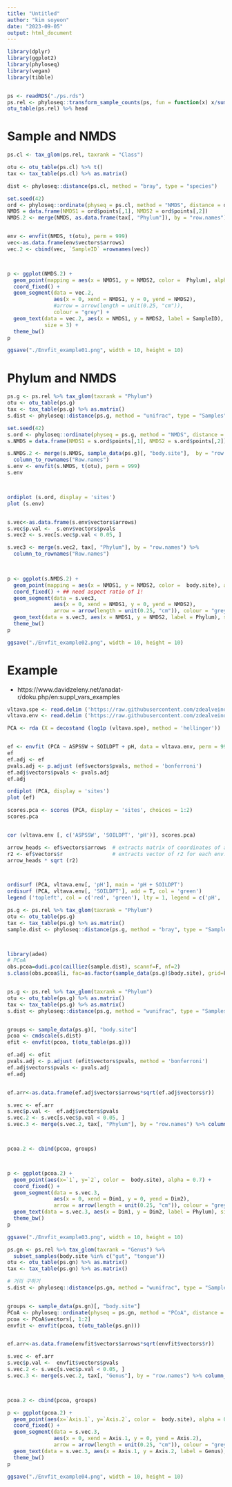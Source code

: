 ```yaml
---
title: "Untitled"
author: "kim soyeon"
date: "2023-09-05"
output: html_document
---
```


```r
library(dplyr)
library(ggplot2)
library(phyloseq)
library(vegan)
library(tibble)


ps <- readRDS("./ps.rds")
ps.rel <- phyloseq::transform_sample_counts(ps, fun = function(x) x/sum(x))
otu_table(ps.rel) %>% head
```


# Sample  and NMDS
```r
ps.cl <- tax_glom(ps.rel, taxrank = "Class")

otu <- otu_table(ps.cl) %>% t()
tax <- tax_table(ps.cl) %>% as.matrix()

dist <- phyloseq::distance(ps.cl, method = "bray", type = "species")

set.seed(42)
ord <- phyloseq::ordinate(physeq = ps.cl, method = "NMDS", distance = dist)
NMDS = data.frame(NMDS1 = ord$points[,1], NMDS2 = ord$points[,2])
NMDS.2 <- merge(NMDS, as.data.frame(tax[, "Phylum"]), by = "row.names") 


env <- envfit(NMDS, t(otu), perm = 999)
vec<-as.data.frame(env$vectors$arrows)
vec.2 <- cbind(vec, `SampleID` =rownames(vec))



p <- ggplot(NMDS.2) +
  geom_point(mapping = aes(x = NMDS1, y = NMDS2, color =  Phylum), alpha = 0.7) + 
  coord_fixed() + 
  geom_segment(data = vec.2,
               aes(x = 0, xend = NMDS1, y = 0, yend = NMDS2),
               #arrow = arrow(length = unit(0.25, "cm")), 
               colour = "grey") +
  geom_text(data = vec.2, aes(x = NMDS1, y = NMDS2, label = SampleID),
            size = 3) + 
  theme_bw()
p

ggsave("./Envfit_example01.png", width = 10, height = 10)
```

# Phylum and NMDS
```r
ps.g <- ps.rel %>% tax_glom(taxrank = "Phylum")
otu <- otu_table(ps.g)
tax <- tax_table(ps.g) %>% as.matrix()
s.dist <- phyloseq::distance(ps.g, method = "unifrac", type = "Samples")

set.seed(42)
s.ord <- phyloseq::ordinate(physeq = ps.g, method = "NMDS", distance = s.dist)
s.NMDS = data.frame(NMDS1 = s.ord$points[,1], NMDS2 = s.ord$points[,2])

s.NMDS.2 <- merge(s.NMDS, sample_data(ps.g)[, "body.site"],  by = "row.names")%>% 
  column_to_rownames("Row.names")
s.env <- envfit(s.NMDS, t(otu), perm = 999)
s.env



ordiplot (s.ord, display = 'sites')
plot (s.env)


s.vec<-as.data.frame(s.env$vectors$arrows)
s.vec$p.val <-  s.env$vectors$pvals
s.vec2 <- s.vec[s.vec$p.val < 0.05, ]

s.vec3 <- merge(s.vec2, tax[, "Phylum"], by = "row.names") %>% 
  column_to_rownames("Row.names")


 
p <- ggplot(s.NMDS.2) +
  geom_point(mapping = aes(x = NMDS1, y = NMDS2, color =  body.site), alpha = 0.7) + 
  coord_fixed() + ## need aspect ratio of 1!
  geom_segment(data = s.vec3,
               aes(x = 0, xend = NMDS1, y = 0, yend = NMDS2),
               arrow = arrow(length = unit(0.25, "cm")), colour = "grey") +
  geom_text(data = s.vec3, aes(x = NMDS1, y = NMDS2, label = Phylum), size = 3, check_overlap=TRUE) + 
  theme_bw()
p

ggsave("./Envfit_example02.png", width = 10, height = 10)
```
# Example
- https://www.davidzeleny.net/anadat-r/doku.php/en:suppl_vars_examples
```r
vltava.spe <- read.delim ('https://raw.githubusercontent.com/zdealveindy/anadat-r/master/data/vltava-spe.txt', row.names = 1) # [97 × 274]
vltava.env <- read.delim ('https://raw.githubusercontent.com/zdealveindy/anadat-r/master/data/vltava-env.txt') # 97 × 28

PCA <- rda (X = decostand (log1p (vltava.spe), method = 'hellinger'))


ef <- envfit (PCA ~ ASPSSW + SOILDPT + pH, data = vltava.env, perm = 999)
ef
ef.adj <- ef 
pvals.adj <- p.adjust (ef$vectors$pvals, method = 'bonferroni')
ef.adj$vectors$pvals <- pvals.adj
ef.adj

ordiplot (PCA, display = 'sites')
plot (ef)

scores.pca <- scores (PCA, display = 'sites', choices = 1:2)
scores.pca


cor (vltava.env [, c('ASPSSW', 'SOILDPT', 'pH')], scores.pca)

arrow_heads <- ef$vectors$arrows  # extracts matrix of coordinates of arrow heads from ef
r2 <- ef$vectors$r                # extracts vector of r2 for each env. variable
arrow_heads * sqrt (r2)



ordisurf (PCA, vltava.env[, 'pH'], main = 'pH + SOILDPT')
ordisurf (PCA, vltava.env[, 'SOILDPT'], add = T, col = 'green')
legend ('topleft', col = c('red', 'green'), lty = 1, legend = c('pH', 'SOILDPT'))

```


```r
ps.g <- ps.rel %>% tax_glom(taxrank = "Phylum")
otu <- otu_table(ps.g) 
tax <- tax_table(ps.g) %>% as.matrix()
sample.dist <- phyloseq::distance(ps.g, method = "bray", type = "Samples")



library(ade4)
# PCoA
obs.pcoa=dudi.pco(cailliez(sample.dist), scannf=F, nf=2)
s.class(obs.pcoa$li, fac=as.factor(sample_data(ps.g)$body.site), grid=F, col = c("#0073C2FF","#EFC000FF", "green", "red"))


ps.g <- ps.rel %>% tax_glom(taxrank = "Phylum")
otu <- otu_table(ps.g) %>% as.matrix()
tax <- tax_table(ps.g) %>% as.matrix()
s.dist <- phyloseq::distance(ps.g, method = "wunifrac", type = "Samples")


groups <- sample_data(ps.g)[, "body.site"]
pcoa <- cmdscale(s.dist)
efit <- envfit(pcoa, t(otu_table(ps.g)))

ef.adj <- efit 
pvals.adj <- p.adjust (efit$vectors$pvals, method = 'bonferroni')
ef.adj$vectors$pvals <- pvals.adj
ef.adj


ef.arr<-as.data.frame(ef.adj$vectors$arrows*sqrt(ef.adj$vectors$r))

s.vec <- ef.arr
s.vec$p.val <-  ef.adj$vectors$pvals
s.vec.2 <- s.vec[s.vec$p.val < 0.05, ]
s.vec.3 <- merge(s.vec.2, tax[, "Phylum"], by = "row.names") %>% column_to_rownames("Row.names")



pcoa.2 <- cbind(pcoa, groups)



p <- ggplot(pcoa.2) +
  geom_point(aes(x=`1`, y=`2`, color =  body.site), alpha = 0.7) + 
  coord_fixed() + 
  geom_segment(data = s.vec.3,
               aes(x = 0, xend = Dim1, y = 0, yend = Dim2),
               arrow = arrow(length = unit(0.25, "cm")), colour = "grey") +
  geom_text(data = s.vec.3, aes(x = Dim1, y = Dim2, label = Phylum), size = 3, check_overlap=TRUE) + 
  theme_bw()
p

ggsave("./Envfit_example03.png", width = 10, height = 10)


```


```r
ps.gn <- ps.rel %>% tax_glom(taxrank = "Genus") %>% 
  subset_samples(body.site %in% c("gut", "tongue"))
otu <- otu_table(ps.gn) %>% as.matrix()
tax <- tax_table(ps.gn) %>% as.matrix()

# 거리 구하기 
s.dist <- phyloseq::distance(ps.gn, method = "wunifrac", type = "Samples")


groups <- sample_data(ps.gn)[, "body.site"]
PCoA <- phyloseq::ordinate(physeq = ps.gn, method = "PCoA", distance = s.dist)
pcoa <- PCoA$vectors[, 1:2]
envfit <- envfit(pcoa, t(otu_table(ps.gn)))


ef.arr<-as.data.frame(envfit$vectors$arrows*sqrt(envfit$vectors$r))

s.vec <- ef.arr
s.vec$p.val <-  envfit$vectors$pvals
s.vec.2 <- s.vec[s.vec$p.val < 0.05, ]
s.vec.3 <- merge(s.vec.2, tax[, "Genus"], by = "row.names") %>% column_to_rownames("Row.names")



pcoa.2 <- cbind(pcoa, groups)

p <- ggplot(pcoa.2) +
  geom_point(aes(x=`Axis.1`, y=`Axis.2`, color =  body.site), alpha = 0.7) + 
  coord_fixed() + 
  geom_segment(data = s.vec.3,
               aes(x = 0, xend = Axis.1, y = 0, yend = Axis.2),
               arrow = arrow(length = unit(0.25, "cm")), colour = "grey") +
  geom_text(data = s.vec.3, aes(x = Axis.1, y = Axis.2, label = Genus), size = 3, check_overlap=TRUE) + 
  theme_bw()
p

ggsave("./Envfit_example04.png", width = 10, height = 10)


```

